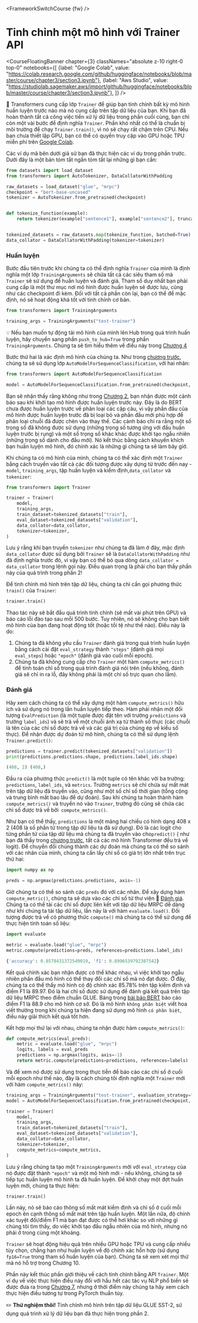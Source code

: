 <FrameworkSwitchCourse {fw} />

# Tinh chỉnh một mô hình với Trainer API

<CourseFloatingBanner chapter={3}
  classNames="absolute z-10 right-0 top-0"
  notebooks={[
    {label: "Google Colab", value: "https://colab.research.google.com/github/huggingface/notebooks/blob/master/course/chapter3/section3.ipynb"},
    {label: "Aws Studio", value: "https://studiolab.sagemaker.aws/import/github/huggingface/notebooks/blob/master/course/chapter3/section3.ipynb"},
]} />

<Youtube id="nvBXf7s7vTI"/>

🤗 Transformers cung cấp lớp `Trainer` để giúp bạn tinh chỉnh bất kỳ mô hình huấn luyện trước nào mà nó cung cấp trên tập dữ liệu của bạn. Khi bạn đã hoàn thành tất cả công việc tiền xử lý dữ liệu trong phần cuối cùng, bạn chỉ còn một vài bước để định nghĩa `Trainer`. Phần khó nhất có thể là chuẩn bị môi trường để chạy `Trainer.train()`, vì nó sẽ chạy rất chậm trên CPU. Nếu bạn chưa thiết lập GPU, bạn có thể có quyền truy cập vào GPU hoặc TPU miễn phí trên [Google Colab](https://colab.research.google.com/).

Các ví dụ mã bên dưới giả sử bạn đã thực hiện các ví dụ trong phần trước. Dưới đây là một bản tóm tắt ngắn tóm tắt lại những gì bạn cần:

```py
from datasets import load_dataset
from transformers import AutoTokenizer, DataCollatorWithPadding

raw_datasets = load_dataset("glue", "mrpc")
checkpoint = "bert-base-uncased"
tokenizer = AutoTokenizer.from_pretrained(checkpoint)


def tokenize_function(example):
    return tokenizer(example["sentence1"], example["sentence2"], truncation=True)


tokenized_datasets = raw_datasets.map(tokenize_function, batched=True)
data_collator = DataCollatorWithPadding(tokenizer=tokenizer)
```

### Huấn luyện

Bước đầu tiên trước khi chúng ta có thể định nghĩa `Trainer` của mình là định nghĩa một lớp `TrainingArguments` sẽ chứa tất cả các siêu tham số mà `Trainer` sẽ sử dụng để huấn luyện và đánh giá. Tham số duy nhất bạn phải cung cấp là một thư mục nơi mô hình được huấn luyện sẽ được lưu, cũng như các checkpoint đi kèm. Đối với tất cả phần còn lại, bạn có thể để mặc định, nó sẽ hoạt động khá tốt với tinh chỉnh cơ bản.

```py
from transformers import TrainingArguments

training_args = TrainingArguments("test-trainer")
```

<Tip>

💡 Nếu bạn muốn tự động tải mô hình của mình lên Hub trong quá trình huấn luyện, hãy chuyển sang phần `push_to_hub=True` trong phần `TrainingArguments`. Chúng ta sẽ tìm hiểu thêm về điều này trong [Chương 4](/course/chapter4/3)

</Tip>

Bước thứ hai là xác định mô hình của chúng ta. Như trong [chương trước](/course/chapter2), chúng ta sẽ sử dụng lớp `AutoModelForSequenceClassification`, với hai nhãn:

```py
from transformers import AutoModelForSequenceClassification

model = AutoModelForSequenceClassification.from_pretrained(checkpoint, num_labels=2)
```

Bạn sẽ nhận thấy rằng không như trong [Chương 2](/course/chapter2), bạn nhận được một cảnh báo sau khi khởi tạo mô hình được huấn luyện trước này. Đây là do BERT chưa được huấn luyện trước về phân loại các cặp câu, vì vậy phần đầu của mô hình được huấn luyện trước đã bị loại bỏ và phần đầu mới phù hợp để phân loại chuỗi đã được chèn vào thay thế. Các cảnh báo chỉ ra rằng một số trọng số đã không được sử dụng (những trọng số tương ứng với đầu huấn luyện trước bị rụng) và một số trọng số khác khác được khởi tạo ngẫu nhiên (những trọng số dành cho đầu mới). Nó kết thúc bằng cách khuyến khích bạn huấn luyện mô hình, đó chính xác là những gì chúng ta sẽ làm bây giờ.

Khi chúng ta có mô hình của mình, chúng ta có thể xác định một `Trainer` bằng cách truyền vào tất cả các đối tượng được xây dựng từ trước đến nay - `model`, `training_args`, tập huấn luyện và kiểm định,`data_collator` và `tokenizer`:

```py
from transformers import Trainer

trainer = Trainer(
    model,
    training_args,
    train_dataset=tokenized_datasets["train"],
    eval_dataset=tokenized_datasets["validation"],
    data_collator=data_collator,
    tokenizer=tokenizer,
)
```

Lưu ý rằng khi bạn truyền `tokenizer` như chúng ta đã làm ở đây, mặc định `data_collator` được sử dụng bởi `Trainer` sẽ là `DataCollatorWithPadding` như đã định nghĩa trước đó, vì vậy bạn có thể bỏ qua dòng `data_collator = data_collator` trong lệnh gọi này. Điều quan trọng là phải cho bạn thấy phần này của quá trình trong phần 2!

Để tinh chỉnh mô hình trên tập dữ liệu, chúng ta chỉ cần gọi phương thức `train()` của `Trainer`:

```py
trainer.train()
```

Thao tác này sẽ bắt đầu quá trình tinh chỉnh (sẽ mất vài phút trên GPU) và báo cáo lỗi đào tạo sau mỗi 500 bước. Tuy nhiên, nó sẽ không cho bạn biết mô hình của bạn đang hoạt động tốt (hoặc tồi tệ như thế nào). Điều này là do:

1. Chúng ta đã không yêu cầu `Trainer` đánh giá trong quá trình huấn luyện bằng cách cài đặt `eval_strategy` thành `"steps"` (đánh giá mọi `eval_steps`) hoặc `"epoch"` (đánh giá vào cuối mỗi epoch).
2. Chúng ta đã không cung cấp cho `Trainer` một hàm `compute_metrics()` để tính toán chỉ số trong quá trình đánh giá nói trên (nếu không, đánh giá sẽ chỉ in ra lỗ, đây không phải là một chỉ số trực quan cho lắm).

### Đánh giá

Hãy xem cách chúng ta có thể xây dựng một hàm `compute_metrics()` hữu ích và sử dụng nó trong lần huấn luyện tiếp theo. Hàm phải nhận một đối tượng `EvalPrediction` (là một tuple được đặt tên với trường `predictions` và trường `label_ids`) và sẽ trả về một chuỗi ánh xạ từ thành số thực (các chuỗi là tên của các chỉ số được trả về và các giá trị của chúng ép về kiểu số thực). Để nhận được dự đoán từ mô hình, chúng ta có thể sử dụng lệnh `Trainer.predict()`:

```py
predictions = trainer.predict(tokenized_datasets["validation"])
print(predictions.predictions.shape, predictions.label_ids.shape)
```

```python out
(408, 2) (408,)
```
Đầu ra của phương thức `predict()` là một tuple có tên khác với ba trường: `predictions`, `label_ids`, và `metrics`. Trường `metrics` sẽ chỉ chứa sự mất mát trên tập dữ liệu đã truyền vào, cũng như một số chỉ số thời gian (tổng cộng và trung bình mất bao lâu để dự đoán). Sau khi chúng ta hoàn thành hàm `compute_metrics()` và truyền nó vào `Trainer`, trường đó cũng sẽ chứa các chỉ số được trả về bởi` compute_metrics()`.

Như bạn có thể thấy, `predictions` là một mảng hai chiều có hình dạng 408 x 2 (408 là số phần tử trong tập dữ liệu ta đã sử dụng). Đó là các logit cho từng phần tử của tập dữ liệu mà chúng ta đã truyền vào cho`predict()` ( như bạn đã thấy trong [chương trước](/course/chapter2), tất cả các mô hình Transformer đều trả về logit). Để chuyển đổi chúng thành các dự đoán mà chúng ta có thể so sánh với các nhãn của mình, chúng ta cần lấy chỉ số có giá trị lớn nhất trên trục thứ hai:

```py
import numpy as np

preds = np.argmax(predictions.predictions, axis=-1)
```

Giờ chúng ta có thể so sánh các `preds` đó với các nhãn. Để xây dựng hàm `compute_metric()`, chúng ta sẽ dựa vào các chỉ số từ thư viện 🤗 [Đánh giá](https://github.com/huggingface/evaluate/). Chúng ta có thể tải các chỉ số được liên kết với tập dữ liệu MRPC dễ dàng như khi chúng ta tải tập dữ liệu, lần này là với hàm `evaluate.load()`. Đối tượng được trả về có phương thức `compute()` mà chúng ta có thể sử dụng để thực hiện tính toán số liệu:

```py
import evaluate

metric = evaluate.load("glue", "mrpc")
metric.compute(predictions=preds, references=predictions.label_ids)
```

```python out
{'accuracy': 0.8578431372549019, 'f1': 0.8996539792387542}
```

Kết quả chính xác bạn nhận được có thể khác nhau, vì việc khởi tạo ngẫu nhiên phần đầu mô hình có thể thay đổi các chỉ số mà nó đạt được. Ở đây, chúng ta có thể thấy mô hình có độ chính xác 85.78% trên tập kiểm định và điểm F1 là 89.97. Đó là hai chỉ số được sử dụng để đánh giá kết quả trên tập dữ liệu MRPC theo điểm chuẩn GLUE. Bảng trong [bài báo BERT](https://arxiv.org/pdf/1810.04805.pdf) báo cáo điểm F1 là 88.9 cho mô hình cơ sở. Đó là mô hình `không phân biệt` viết hoa viết thường trong khi chúng ta hiện đang sử dụng mô hình `có phân biệt`, điều này giải thích kết quả tốt hơn.

Kết hợp mọi thứ lại với nhau, chúng ta nhận được hàm `compute_metrics()`:

```py
def compute_metrics(eval_preds):
    metric = evaluate.load("glue", "mrpc")
    logits, labels = eval_preds
    predictions = np.argmax(logits, axis=-1)
    return metric.compute(predictions=predictions, references=labels)
```

Và để xem nó được sử dụng trong thực tiễn để báo cáo các chỉ số ở cuối mỗi epoch như thế nào, đây là cách chúng tôi định nghĩa một `Trainer` mới với hàm `compute_metrics()` này:


```py
training_args = TrainingArguments("test-trainer", evaluation_strategy="epoch")
model = AutoModelForSequenceClassification.from_pretrained(checkpoint, num_labels=2)

trainer = Trainer(
    model,
    training_args,
    train_dataset=tokenized_datasets["train"],
    eval_dataset=tokenized_datasets["validation"],
    data_collator=data_collator,
    tokenizer=tokenizer,
    compute_metrics=compute_metrics,
)
```

Lưu ý rằng chúng ta tạo một `TrainingArguments` mới với `eval_strategy` của nó được đặt thành `"epoch"` và một mô hình mới - nếu không, chúng ta sẽ tiếp tục huấn luyện mô hình ta đã huấn luyện. Để khởi chạy một đợt huấn luyện mới, chúng ta thực hiện:

```
trainer.train()
```

Lần này, nó sẽ báo cáo thông số mất mát kiểm định và chỉ số ở cuối mỗi epoch ên cạnh thông số mất mát trên tập huấn luyện. Một lần nữa, độ chính xác tuyệt đối/điểm F1 mà bạn đạt được có thể hơi khác so với những gì chúng tôi tìm thấy, do việc khởi tạo đầu ngẫu nhiên của mô hình, nhưng nó phải ở trong cùng một khoảng.

`Trainer` sẽ hoạt động hiệu quả trên nhiều GPU hoặc TPU và cung cấp nhiều tùy chọn, chẳng hạn như huấn luyện về độ chính xác hỗn hợp (sử dụng `fp16=True` trong tham số huấn luyện của bạn). Chúng ta sẽ xem xét mọi thứ mà nó hỗ trợ trong Chương 10.

Phần này kết thúc phần giới thiệu về cách tinh chỉnh bằng API `Trainer`. Một ví dụ về việc thực hiện điều này đối với hầu hết các tác vụ NLP phổ biến sẽ được đưa ra trong [Chương 7](/course/chapter7), nhưng ở thời điểm này chúng ta hãy xem cách thực hiện điều tương tự trong PyTorch thuần túy.

<Tip>

✏️ **Thử nghiệm thôi!** Tinh chỉnh mô hình trên tập dữ liệu GLUE SST-2, sử dụng quá trình xử lý dữ liệu bạn đã thực hiện trong phần 2.

</Tip>
